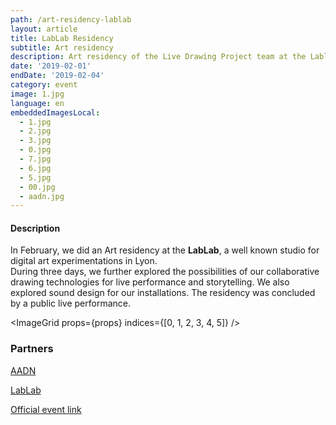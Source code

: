 ```yaml
---
path: /art-residency-lablab
layout: article
title: LabLab Residency
subtitle: Art residency
description: Art residency of the Live Drawing Project team at the Lablab in Lyon in partnership with AADN
date: '2019-02-01'
endDate: '2019-02-04'
category: event
image: 1.jpg
language: en
embeddedImagesLocal:
  - 1.jpg
  - 2.jpg
  - 3.jpg
  - 0.jpg
  - 7.jpg
  - 6.jpg
  - 5.jpg
  - 00.jpg
  - aadn.jpg
---
```


#### Description

In February, we did an Art residency at the **LabLab**, a well known studio for digital art experimentations in Lyon.  
During three days, we further explored the possibilities of our collaborative drawing technologies for live performance and storytelling. We also explored sound design for our installations.
The residency was concluded by a public live performance.

<ImageGrid props={props} indices={[0, 1, 2, 3, 4, 5]} />

### Partners

[AADN](http://aadn.org/)

[LabLab](https://www.facebook.com/atelierlablab/)

[Official event link](https://aadn.org/nos-residences/the-live-drawing-project-en-residence-au-lab-lab/)
